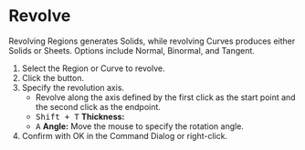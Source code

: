 
# Revolve

<Reference shortcut="" command="Revolve" button="Right of Command Bar" />

Revolving Regions generates Solids, while revolving Curves produces either Solids or Sheets. Options include Normal, Binormal, and Tangent.

1. Select the Region or Curve to revolve.
2. Click the button.
3. Specify the revolution axis. 
   - Revolve along the axis defined by the first click as the start point and the second click as the endpoint.
   - <kbd>Shift + T</kbd> **Thickness:**
   - <kbd>A</kbd> **Angle:** Move the mouse to specify the rotation angle.
5. Confirm with OK in the Command Dialog or right-click.











